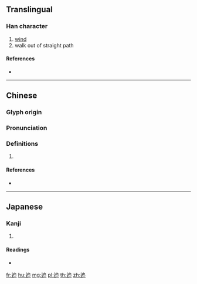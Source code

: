 {{character info/new}}
{{also|迤}}
==Translingual==

===Han character===
{{Han char|rn=162|rad=辵|as=03|sn=7|four=34301|canj=XYPD,YPD}}

# [[wind]]
# walk out of straight path

====References====
* {{Han ref|kx=1253.270|dkj=38728|dj=1735.300|hdz=63817.080|uh=8FC6|ud=36806|bh=A8B2|bd=43186}}

----

==Chinese==
{{zh-forms}}

===Glyph origin===
{{Han etym}}

===Pronunciation===
{{zh-pron
|m=yǐ,yí
|c=ji5,ji4
|h=pfs=
|md=
|mn=
|w=
|mc=y
|oc=y
|cat=
}}

===Definitions===
{{zh-hanzi}}

# {{rfdef|lang=zh}}

====References====
* {{R:twedu|A04113}}

----

==Japanese==

===Kanji===
{{ja-kanji|grade=|rs=辵03}}

# {{defn|lang=ja|sort=辵03}}

====Readings====
* {{ja-readings|on=[[い]] (i), [[た]] (ta), [[だ]] (da)|kun=[[ななめ]] (naname)|nanori=}}

[[fr:迆]]
[[hu:迆]]
[[mg:迆]]
[[pl:迆]]
[[th:迆]]
[[zh:迆]]